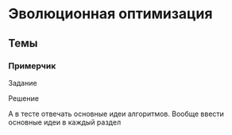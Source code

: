 # Эволюционная оптимизация {#sec-exam-evolutionary}

::::: {.content-hidden when-profile="exam"}
## Темы {#sec-exam-evolutionary-topics}

::: {#exm-exam-evolutionary}
### Примерчик

Задание
:::

::: {#sol-exam-evolutionary}
Решение
:::
:::::

А в тесте отвечать основные идеи алгоритмов. Вообще ввести основные идеи в каждый раздел
